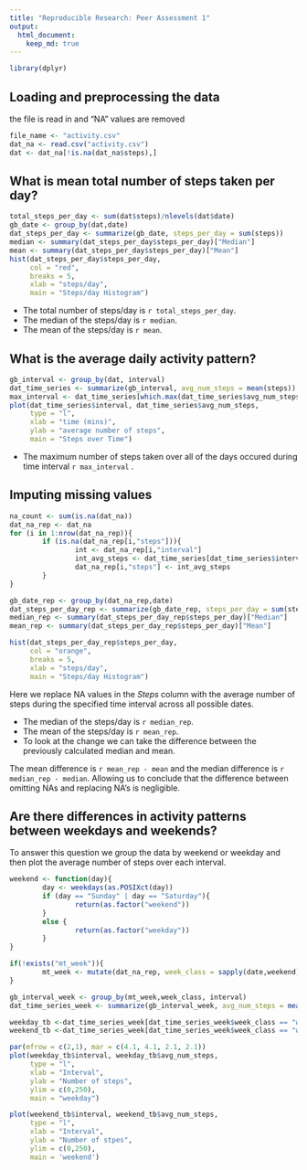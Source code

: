 ```yaml
---
title: "Reproducible Research: Peer Assessment 1"
output: 
  html_document:
    keep_md: true
---
```


```r
library(dplyr)
```

## Loading and preprocessing the data
the file is read in and "NA" values are removed

```r
file_name <- "activity.csv"
dat_na <- read.csv("activity.csv")
dat <- dat_na[!is.na(dat_na$steps),]
```

## What is mean total number of steps taken per day?

```r
total_steps_per_day <- sum(dat$steps)/nlevels(dat$date)
gb_date <- group_by(dat,date)
dat_steps_per_day <- summarize(gb_date, steps_per_day = sum(steps))
median <- summary(dat_steps_per_day$steps_per_day)["Median"]
mean <- summary(dat_steps_per_day$steps_per_day)["Mean"]
hist(dat_steps_per_day$steps_per_day,
     col = "red", 
     breaks = 5, 
     xlab = "steps/day", 
     main = "Steps/day Histogram")
```

- The total number of steps/day is `r total_steps_per_day`.  
- The median of the steps/day is `r median`.  
- The mean of the steps/day is `r mean`.  

## What is the average daily activity pattern?

```r
gb_interval <- group_by(dat, interval)
dat_time_series <- summarize(gb_interval, avg_num_steps = mean(steps))
max_interval <- dat_time_series[which.max(dat_time_series$avg_num_steps),]$interval
plot(dat_time_series$interval, dat_time_series$avg_num_steps, 
     type = "l", 
     xlab = "time (mins)", 
     ylab = "average number of steps", 
     main = "Steps over Time")
```

- The maximum number of steps taken over all of the days occured during time interval `r max_interval` .  

## Imputing missing values
```r
na_count <- sum(is.na(dat_na))
dat_na_rep <- dat_na
for (i in 1:nrow(dat_na_rep)){
        if (is.na(dat_na_rep[i,"steps"])){
                int <- dat_na_rep[i,"interval"]
                int_avg_steps <- dat_time_series[dat_time_series$interval == int,]$avg_num_steps
                dat_na_rep[i,"steps"] <- int_avg_steps
        }
}

gb_date_rep <- group_by(dat_na_rep,date)
dat_steps_per_day_rep <- summarize(gb_date_rep, steps_per_day = sum(steps))
median_rep <- summary(dat_steps_per_day_rep$steps_per_day)["Median"]
mean_rep <- summary(dat_steps_per_day_rep$steps_per_day)["Mean"]

hist(dat_steps_per_day_rep$steps_per_day,
     col = "orange", 
     breaks = 5, 
     xlab = "steps/day", 
     main = "Steps/day Histogram")
```

Here we replace NA values in the _Steps_ column with the average number of steps during the specified time interval across all possible dates.  

- The median of the steps/day is `r median_rep`.  
- The mean of the steps/day is `r mean_rep`.  
- To look at the change we can take the difference between the previously calculated median and mean.  

The mean difference is `r mean_rep - mean` and the median difference is `r median_rep - median`. Allowing us to conclude that the difference between omitting NAs and replacing NA's is negligible.  

## Are there differences in activity patterns between weekdays and weekends?
To answer this question we group the data by weekend or weekday and then plot the average number of steps over each interval.  
```r
weekend <- function(day){
        day <- weekdays(as.POSIXct(day))
        if (day == "Sunday" | day == "Saturday"){
                return(as.factor("weekend"))
        }
        else {
                return(as.factor("weekday"))
        }
}

if(!exists("mt_week")){
        mt_week <- mutate(dat_na_rep, week_class = sapply(date,weekend))
}

gb_interval_week <- group_by(mt_week,week_class, interval)
dat_time_series_week <- summarize(gb_interval_week, avg_num_steps = mean(steps))

weekday_tb <-dat_time_series_week[dat_time_series_week$week_class == "weekday",]
weekend_tb <-dat_time_series_week[dat_time_series_week$week_class == "weekend",]

par(mfrow = c(2,1), mar = c(4.1, 4.1, 2.1, 2.1))
plot(weekday_tb$interval, weekday_tb$avg_num_steps, 
     type = "l",
     xlab = "Interval", 
     ylab = "Number of steps",
     ylim = c(0,250),
     main = "weekday")

plot(weekend_tb$interval, weekend_tb$avg_num_steps, 
     type = "l", 
     xlab = "Interval", 
     ylab = "Number of stpes",
     ylim = c(0,250),
     main = 'weekend')
```